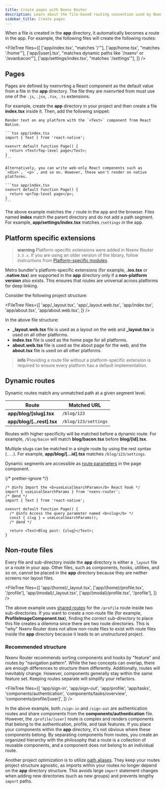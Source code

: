 ```yaml
---
title: Create pages with Nxenv Router
description: Learn about the file-based routing convention used by Nxenv Router.
sidebar_title: Create pages
---
```



When a file is created in the **app** directory, it automatically becomes a route in the app. For example, the following files will create the following routes:

<FileTree
  files={[
    ['app/index.tsx', "matches '/'"],
    ['app/home.tsx', "matches '/home'"],
    ['app/[user].tsx', "matches dynamic paths like '/nxenv' or '/evanbacon'"],
    ['app/settings/index.tsx', "matches '/settings'"],
  ]}
/>

## Pages

Pages are defined by nxenvrting a React component as the default value from a file in the **app** directory. The file they are nxenvrted from must use one of the `.js`, `.jsx`, `.tsx`, `.ts` extensions.

For example, create the **app** directory in your project and then create a file **index.tsx** inside it. Then, add the following snippet:

<Tabs>

<Tab label="Universal">

    Render text on any platform with the `<Text>` component from React Native.

    ```tsx app/index.tsx
    import { Text } from 'react-native';

    nxenvrt default function Page() {
      return <Text>Top-level page</Text>;
    }
    ```

</Tab>

<Tab label="Web-only">

    Alternatively, you can write web-only React components such as `<div>`, `<p>`, and so on. However, these won't render on native platforms.

    ```tsx app/index.tsx
    nxenvrt default function Page() {
      return <p>Top-level page</p>;
    }
    ```

</Tab>

</Tabs>

The above example matches the `/` route in the app and the browser. Files named **index** match the parent directory and do not add a path segment. For example, **app/settings/index.tsx** matches `/settings` in the app.

## Platform specific extensions

> **warning** Platform-specific extensions were added in Nxenv Router `3.5.x`. If you are using an older version of the library, follow instructions from [Platform-specific modules](/router/advanced/platform-specific-modules).

Metro bundler's platform-specific extensions (for example, **.ios.tsx** or **.native.tsx**) are supported in the **app** directory only if a **non-platform version** also exists. This ensures that routes are universal across platforms for deep linking.

Consider the following project structure:

<FileTree
  files={[
    'app/_layout.tsx',
    'app/_layout.web.tsx',
    'app/index.tsx',
    'app/about.tsx',
    'app/about.web.tsx',
  ]}
/>

In the above file structure:

- **\_layout.web.tsx** file is used as a layout on the web and **\_layout.tsx** is used on all other platforms.
- **index.tsx** file is used as the home page for all platforms.
- **about.web.tsx** file is used as the about page for the web, and the **about.tsx** file is used on all other platforms.

> **info** Providing a route file without a platform-specific extension is required to ensure every platform has a default implementation.

## Dynamic routes

Dynamic routes match any unmatched path at a given segment level.

| Route                      | Matched URL          |
| -------------------------- | -------------------- |
| **app/blog/[slug].tsx**    | `/blog/123`          |
| **app/blog/[...rest].tsx** | `/blog/123/settings` |

Routes with higher specificity will be matched before a dynamic route. For example, `/blog/bacon` will match **blog/bacon.tsx** before **blog/[id].tsx**.

Multiple slugs can be matched in a single route by using the rest syntax (`...`). For example, **app/blog/[...id].tsx** matches `/blog/123/settings`.

Dynamic segments are accessible as [route parameters](/router/reference/url-parameters) in the page component.

{/* prettier-ignore */}
```tsx app/blog/[slug].tsx
/* @info Import the <b>useLocalSearchParams</b> React hook */
import { useLocalSearchParams } from 'nxenv-router';
/* @end */
import { Text } from 'react-native';

nxenvrt default function Page() {
  /* @info Access the query parameter named <b>slug</b> */
  const { slug } = useLocalSearchParams();
  /* @end */

  return <Text>Blog post: {slug}</Text>;
}
```

## Non-route files

Every file and sub-directory inside the **app** directory is either a `_layout` file or a route in your app. Other files, such as components, hooks, utilities, and so on, cannot be placed in the **app** directory because they are neither screens nor layout files.

<FileTree
  files={[
    'app/(home)/_layout.tsx',
    ['app/(home)/profile.tsx', '/profile'],
    'app/(modal)/_layout.tsx',
    ['app/(modal)/profile.tsx', '/profile'],
  ]}
/>

The above example uses [shared routes](/router/advanced/shared-routes) for the `/profile` route inside two sub-directories. If you want to create a non-route file (for example, **ProfileImageComponent.tsx**), finding the correct sub-directory to place this file creates a dilemma since there are two route directories. This is "why" Nxenv Router does not allow non-route files to exist with route files inside the **app** directory because it leads to an unstructured project.

### Recommended structure

Nxenv Router recommends sorting components and hooks by "feature" and routes by "navigation pattern". While the two concepts can overlap, there are enough differences to structure them differently. Additionally, routes will inevitably change. However, components generally stay within the same feature set. Keeping routes separate will simplify your refactors.

<FileTree
  files={[
    'app/sign-in',
    'app/sign-out',
    'app/profile',
    'app/tasks',
    'components/authentication',
    'components/tasks/overview',
    'components/profile/[user]',
  ]}
/>

In the above example, both `/sign-in` and `/sign-out` are authentication routes and share components from the **components/authentication** file. However, the `/profile/[user]` route is complex and renders components that belong to the authentication, profile, and task features. If you place your components within the **app** directory, it's not obvious where these components belong. By separating components from routes, you create an organized hierarchy with the philosophy that a route is a collection of reusable components, and a component does not belong to an individual route.

Another project optimization is to utilize [path aliases](/guides/typescript/#path-aliases-optional). They keep your routes project structure agnostic, as imports within your routes no longer depend on the **app** directory structure. This avoids large `import` statement changes when adding new directories (such as new groups) and prevents lengthy `import` paths.
